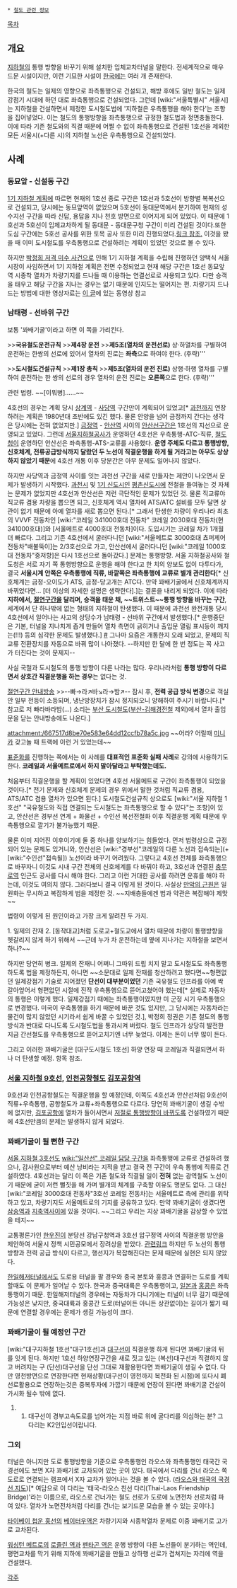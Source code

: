  * [[철도 관련 정보]]

[[목차]]
== 개요 ==
[[지하철]]의 통행 방향을 바꾸기 위해 설치한 입체교차터널을 말한다. 전세계적으로 매우 드문 시설이지만, 이런 기묘한 시설이 [[한국]]에는 여러 개 존재한다.

한국의 철도는 일제의 영향으로 좌측통행으로 건설되고, 해방 후에도 일반 철도는 일제 강점기 시대에 하던 대로 좌측통행으로 건설되었다. 그런데 [wiki:"서울특별시" 서울시]는 지하철을 건설하면서 제정한 도시철도법에 '지하철은 우측통행을 해야 한다'는 조항을 집어넣었다. 이는 철도의 통행방향을 좌측통행으로 규정한 철도법과 정면충돌한다. 이에 따라 기존 철도와의 직결 때문에 어쩔 수 없이 좌측통행으로 건설된 1호선을 제외한 모든 서울시(+다른 시)의 지하철 노선은 우측통행으로 건설되었다.

== 사례 ==
=== 동묘앞 - 신설동 구간 ===
[[1기 지하철 계획]]에 따르면 현재의 1호선 종로 구간은 1호선과 5호선이 방향별 복복선으로 건설되고, 당시에는 동묘앞역이 없었으며 5호선이 동대문역에서 분기하여 현재의 성수지선 구간을 따라 신답, 용답을 지나 천호 방면으로 이어지게 되어 있었다. 이 때문에 1호선과 5호선이 입체교차하게 될 동대문 - 동대문구청 구간이 미리 건설된 것이다.또한 도심 구간에는 5호선 공사를 위한 토목 공사 또한 미리 진행되었다.[http://cafe.daum.net/kicha/ANo/16184 링크 참조.] 이것을 봤을 때 이미 도시철도를 우측통행으로 건설하려는 계획이 있었던 것으로 볼 수 있다.

하지만 [[박정희 저격 미수 사건]]으로 인해 1기 지하철 계획을 수립해 진행하던 양택식 서울시장이 사임하면서 1기 지하철 계획은 전면 수정되었고 현재 해당 구간은 1호선 동묘앞역 시종착 열차가 차량기지를 드나들 때 이용하는 연결선로로 사용되고 있다. 다만 승객을 태우고 해당 구간을 지나는 경우는 없기 때문에 인지도는 떨어지는 편. 차량기지 드나드는 방법에 대한 영상자료는 [http://gall.dcinside.com/list.php?id=train&no=240850 이 글]에 있는 동영상 참고

=== '''남태령 - 선바위 구간''' ===
보통 '꽈배기굴'이라고 하면 이 쪽을 가리킨다.

>>'''국유철도운전규칙'''
>>'''제4장 운전'''
>>'''제5조(열차의 운전선로)''' 상·하열차를 구별하여 운전하는 한쌍의 선로에 있어서 열차의 진로는 '''좌측'''으로 하여야 한다. (후략)'''

>>'''도시철도건설규칙'''
>>'''제1장 총칙'''
>>'''제5조(열차의 운전 진로)''' 상행·하행 열차를 구별하여 운전하는 한 쌍의 선로의 경우 열차의 운전 진로는 '''오른쪽'''으로 한다. (후략)'''

관련 법령. ~~[이뭐병]......~~

4호선의 경우는 계획 당시 [[상계역]] - [[사당역]] 구간만이 계획되어 있었고[* [[과천]]까지 연장하려는 계획은 1980년대 초반에도 있긴 했다. 물론 안양을 넘어 금정까지 간다는 생각은 당시에는 전혀 없었지만.] [[금정역]] - [[안산역]] 사이의 [[안산선]]구간은 1호선의 지선으로 운영되고 있었다. 그런데 [[서울지하철공사]]가 운영하던 4호선은 우측통행-ATC-직류, [[철도청]]이 운영하던 안산선은 좌측통행-ATS-교류를 사용했다. '''운영 주체도 다르고 통행방향, 신호체계, 전류공급방식까지 달랐던 두 노선이 직결운행을 하게 될 거라고는 아무도 상상하지 않았기 때문'''에 4호선 개통 이후 당분간은 아무 문제도 일어나지 않았다.

하지만 사당역과 금정역 사이를 잇는 과천선 구간을 새로 만들자는 제안이 나오면서 문제가 발생하기 시작했다. [[과천시]] 및 [[1기 신도시]]인 [[평촌신도시]]에 전철을 들여놓는 것 자체는 문제가 없었지만 4호선과 안산선은 저런 극단적인 문제가 있었던 것. 물론 직교류야 직교류 겸용 차량을 뽑으면 되고, 신호체계 역시 열차에 ATS/ATC 설비를 모두 달면 상관이 없기 때문에 아예 열차를 새로 뽑으면 된다.[* 그래서 탄생한 차량이 우리나라 최초의 VVVF 전동차인 [wiki:"코레일 341000호대 전동차" 코레일 2030호대 전동차(현 341000호대)]와 [서울메트로 4000호대 전동차]이다. 도입시기는 코레일 차가 1개월 더 빠르다. 그리고 기존 4호선에서 굴러다니던 [wiki:"서울메트로 3000호대 쵸퍼제어 전동차"배불뚝이]는 2/3호선으로 가고, 안산선에서 굴러다니던 [wiki:"코레일 1000호대 전동차"중저항]은 다시 1호선으로 돌아갔다.] 문제는 통행방향. 서울 지하철공사와 철도청은 서로 자기 쪽 통행방향으로 운행을 해야 한다고 한 치의 양보도 없이 다투다가, 결국 '''서울시계 안쪽은 우측통행에 직류, 바깥쪽은 좌측통행에 교류로 별개 관리한다'''[* 신호체계는 금정-오이도가 ATS, 금정-당고개는 ATC다. 만약 꽈배기굴에서 신호체계까지 바뀌었다면... [더 이상의 자세한 설명은 생략한다].]는 결론을 내리게 되었다. 이에 따라 '''지하에서, [[절연구간]]을 달리며, 승객을 태운 채, ~~트위스트~~통행 방향을 바꾸는 구간''', 세계에서 단 하나밖에 없는 형태의 지하철이 탄생했다. 이 때문에 과천선 완전개통 당시 4호선에서 일어나는 사고의 상당수가 남태령 - 선바위 구간에서 발생했다.[* 운행중단은 기본, 터널을 지나치게 좁게 만들어 열차 측면이 긁히거나 출입문 열림 표시등이 깨지는(!!!) 등의 심각한 문제도 발생했다.] [http://imnews.imbc.com//20dbnews/history/1995/1954820_13447.html #] 그나마 요즘은 개통한지 오래 되었고, 문제의 직교류 전환장치를 자동으로 바꿔 많이 나아졌다. --하지만 한 달에 한 번 정도는 꼭 사고가 터진다는 것이 문제지--

사실 국철과 도시철도의 통행 방향이 다른 나라는 많다. 우리나라처럼 '''통행 방향이 다르면서 상호간 직결운행을 하는 경우'''는 없다는 것.

[http://cfile10.uf.tistory.com/media/23513A345435624320B979 절연구간 안내방송]
>>--빠→라↗바↘라→밤↗-- 잠시 후, '''전력 공급 방식 변경'''으로 객실 안 일부 전등이 소등되며, 냉난방장치가 잠시 정지되오니 양해하여 주시기 바랍니다.[* 참고로 저 빠라바라밤(...) 소리는 [[부산 도시철도]]([[부산-김해경전철]] 제외)에서 열차 출입문을 닫는 안내방송에도 나온다.]

attachment:/667517d8be70e583e64dd12ccfb78a5c.jpg
~~어라? 어릴때 [[미니카]] 갖고놀 때 트랙에 이런 거 있었는데~~

[[표준화]]를 진행하는 쪽에서는 이 사례를 '''대표적인 표준화 실패 사례'''로 강의에 사용하기도 한다. '''코레일과 서울메트로에서 하지 말아달라고 부탁했는데도.'''

처음부터 직결운행을 할 계획이 있었다면 4호선 서울메트로 구간이 좌측통행이 되었을 것이다.[* 전기 문제와 신호체계 문제의 경우 위에서 말한 것처럼 직교류 겸용, ATS/ATC 겸용 열차가 있으면 된다.] 도시철도건설규칙 상으로도 [wiki:"서울 지하철 1호선" "국유철도와 직접 연결되는 도시철도는 좌측통행으로 할 수 있다"는 조항]이 있고, 안산선은 경부선 연계 + 화물선 + 수인선 복선전철화 이후 직결운행 계획 때문에 우측통행으로 깔기가 불가능했기 때문. 

물론 이미 지어진 이후이기에 둘 중 하나를 양보하기는 힘들었다. 먼저 법령상으로 규정되어 있는 문제도 있거니와, 안산선은 [wiki:"경부선"코레일의 다른 노선과 접속되는](+[wiki:"수인선"접속될]) 노선이라 바꾸기 어려웠다. 그렇다고 4호선 전체를 좌측통행으로 바꾸자니 이것도 시내 구간 전체의 신호체계를 다 바꿔야 하고, 3호선과 연결된 [[충무로역]] 인근도 공사를 다시 해야 한다. 그리고 이런 거대한 공사를 하려면 운휴를 해야 하는데, 이것도 여의치 않다. 그러다보니 결국 이렇게 된 것이다. 사실상 [[만악의 근원]]은 일원화는 무시하고 복잡하게 법을 제정한 것. ~~지배층들에겐 법과 약관은 복잡해야 제맛~~

법령이 이렇게 된 원인이라고 가장 크게 알려진 두 가지.

1. 일제의 잔재
2. [동작대교]처럼 도로교+철도교에서 열차 때문에 차량이 통행방향을 헷갈리지 않게 하기 위해서 ~~근데 누가 차 운전하는데 옆에 지나가는 지하철을 보면서 하나?~~

하지만 당연히 병크. 일제의 잔재니 어쩌니 그따위 드립 치지 말고 도시철도도 좌측통행하도록 법을 제정하든지, 아니면 ~~소문대로 일제 잔재를 청산하려고 했다면~~형편없던 일제강점기 기술로 지어졌던 '''단선이 대부분이었던''' 기존 국유철도 인프라를 아예 싹 갈아엎어서 형편없던 시절에 진작 우측통행으로 뜯어고쳤어야 했는데[* 실제로 자동차의 통행은 이렇게 했다. 일제강점기 때에는 좌측통행이였지만 미 군정 시기 우측통행으로 변경했다. 미국이 우측통행을 하기 때문에 바꾼 것도 있지만, 그 당시에는 자동차라는 물건이 많지 않았던 시기라서 쉽게 바꿀 수 있었던 것.], 박정희 정권은 기존 철도의 통행방식과 반대로 다니도록 도시철도법을 통과시켜 버렸다. 철도 인프라가 상당히 발전한 지금 간선철도를 우측통행으로 뜯어고치기엔 너무 늦었다. 이제는 돈이 너무 많이 든다.

그리고 이러한 꽈배기굴은 [대구도시철도 1호선] 하양 연장 때 코레일과 직결되면서 하나 더 탄생할 예정. 항목 참조.
=== [[서울 지하철 9호선]], [[인천공항철도]] [[김포공항역]] ===
9호선과 인천공항철도는 직결운행을 할 예정인데, 이쪽도 4호선과 안산선처럼 9호선이 직류+우측통행, 공항철도가 교류+좌측통행으로 다르다. 당연히 꽈배기굴이 생길 수밖에 없지만, [[김포공항]]에 열차가 들어서면서 [[철도역 승강장의 유형#s-3.3.1|저절로 통행방향이 바뀌도록]] 건설하였기 때문에 4호선만큼의 문제는 발생하지 않게 되었다. 

=== 꽈배기굴이 될 뻔한 구간 ===
[[서울 지하철 3호선]]도 [[wiki:"일산선" 코레일 담당 구간]]을 좌측통행에 교류로 건설하려 했으나, 감사원으로부터 예산 낭비라는 지적을 받고 결국 전 구간이 우측 통행에 직류로 건설하였다. 4호선과는 달리 이 쪽은 기존 철도와 직결될 일이 '''전혀''' 없는 광역철도 노선이기 때문에 굳이 저런 뻘짓을 해 가며 별개의 체계를 구축할 이유도 명분도 없다. 그 대신 [wiki:"코레일 3000호대 전동차"3호선 코레일 전동차]는 서울메트로 측에 관리를 위탁하고 있고, 차량기지도 서울메트로의 기지를 공유하고 있다. 만약 꽈배기굴이 생겼다면 [[삼송역]]과 [[지축역]]사이에 있을 것이다. ~~그리고 우리는 지상 꽈배기굴을 감상할 수 있었을 테지~~

교통평론가인 [[한우진]]이 분당선 강남구청역과 3호선 압구정역 사이의 직결운행 방안을 제안하여 서울시 정책 시민공모에서 장려상을 받았다. [http://blog.naver.com/ianhan/120034275468 관련링크] 하지만 두 노선의 통행 방향과 전력 공급 방식이 다르고, 행선지가 복잡해진다는 문제 때문에 실현은 되지 않았다.

[[한일해저터널]]에서도 도로용 터널을 팔 경우와 중국 본토와 홍콩과 연결하는 도로를 계획할때도 이 문제가 일어날 수 있다. 한국과 중국대륙은 우측통행이고, [[일본]]과 [[홍콩]]은 좌측통행이기 때문. 한일해저터널의 경우에는 자동차가 다니기에는 터널이 너무 길기 때문에 가능성은 낮지만, 중국대륙과 홍콩간 도로(터널이든 아니든 상관없이)는 길이가 짧기 때문에 연결할 경우에는 문제가 생길 가능성이 크다.

=== 꽈배기굴이 될 예정인 구간 ===
[wiki:"대구지하철 1호선"대구1호선]과 [[대구선]]이 직결운행 하게 된다면 꽈배기굴의 뒤를 잇게 된다. 하지만 1호선 하양연장구간을 새로 짓고 있는 (복선)대구선과 직결하지 않고 버려지는 구 (단선)대구선을 단선 그대로 재활용한다면 꽈배기굴이 생길 수 없다. 다만 영천방면으로 연장한다면 현재상황(대구선이 영천까지 복전화 된 시점)에 또다시 폐선로활용으로 연장하는것은 중복투자에 가깝기 때문에 연장이 된다면 꽈배기굴 건설이 가시화 될수 밖에 없다.
## 대구선이 경부고속도로를 넘어가는 지점 바로 위에 굴다리를 의심하는 분? 그 다리는 K2인입선이랍니다.

=== 그외 ===
터널은 아니지만 도로 통행방향을 기준으로 우측통행인 라오스와 좌측통행인 태국간 국경선에도 보면 X자 꽈배기로 교차되어 있는 곳이 있다. 태국에서 다리를 건너 라오스 쪽 도로로 연결되는 램프에서 X자 교차가 일어나는 것을 볼 수 있다. ([https://maps.google.co.kr/?ll=17.882576,102.714078&spn=0.016847,0.027874&t=m&z=16 라오스와 태국의 국경선 지도])[* 여담으로 이 다리는 '태국-라오스 친선 다리(Thai-Laos Friendship Bridge)'라는 이름으로, 라오스로 건너가는 철도 선로가 도로에 노면전차 선로처럼 파여 있다. 열차가 노면전차처럼 다리를 건너는 보기드문 모습을 볼 수 있는 곳이다.]

[[타이베이 첩운 홍선]]의 [[베이터우역]]은 차량기지와 시종착열차 문제로 이중 꽈배기로 고가로 교차된다.

[[워싱턴 메트로]]의 [[로즐린 역]]과 [[펜타곤 역]]은 운행 방향이 다른 노선들이 분기하는 역인데, 평면교차를 막기 위해 지하에 꽈배기굴을 만들고 상하행 선로가 겹쳐지는 자리에 역을 건설했다.

[[각주]]
